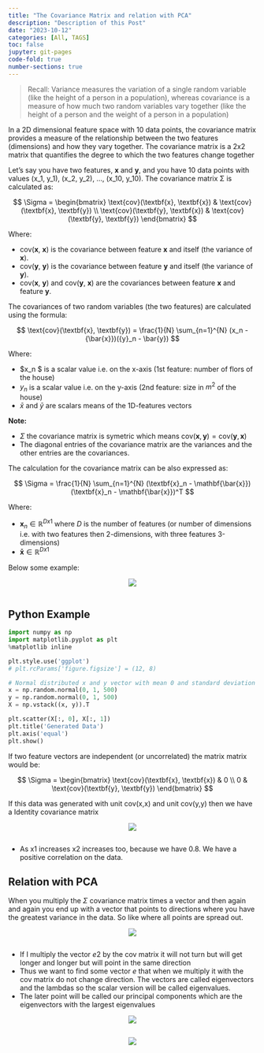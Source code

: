 ```yaml
---
title: "The Covariance Matrix and relation with PCA"
description: "Description of this Post"
date: "2023-10-12"
categories: [All, TAGS]
toc: false
jupyter: git-pages
code-fold: true
number-sections: true
---
```

> Recall: Variance measures the variation of a single random variable (like the height of a person in a population), whereas covariance is a measure of how much two random variables vary together (like the height of a person and the weight of a person in a population)

In a 2D dimensional feature space with 10 data points, the covariance matrix provides a measure of the relationship between the two features (dimensions) and how they vary together. The covariance matrix is a 2x2 matrix that quantifies the degree to which the two features change together

Let's say you have two features, $\textbf{x}$ and $\textbf{y}$, and you have 10 data points with values (x_1, y_1), (x_2, y_2), ..., (x_10, y_10). The covariance matrix Σ is calculated as:

$$
\Sigma = \begin{bmatrix}
\text{cov}(\textbf{x}, \textbf{x}) & \text{cov}(\textbf{x}, \textbf{y}) \\
\text{cov}(\textbf{y}, \textbf{x}) & \text{cov}(\textbf{y}, \textbf{y})
\end{bmatrix}
$$

Where:

- cov($\textbf{x}$, $\textbf{x}$) is the covariance between feature $\textbf{x}$ and itself (the variance of $\textbf{x}$).
- cov($\textbf{y}$, $\textbf{y}$) is the covariance between feature $\textbf{y}$ and itself (the variance of $\textbf{y}$).
- cov($\textbf{x}$, $\textbf{y}$) and cov($\textbf{y}$, $\textbf{x}$) are the covariances between feature $\textbf{x}$ and feature $\textbf{y}$.

The covariances of two random variables (the two features) are calculated using the formula:

$$
\text{cov}(\textbf{x}, \textbf{y}) = \frac{1}{N} \sum_{n=1}^{N} (x_n - {\bar{x}})({y}_n - \bar{y})
$$

Where:

- $x_n $ is a scalar value i.e. on the x-axis (1st feature: number of flors of the house)
- $y_n$ is a scalar value i.e. on the y-axis (2nd feature: size in $m^2$ of the house)
- $\bar{x}$ and $\bar{y}$ are scalars means of the 1D-features vectors

**Note:**

- $\Sigma$ the covariance matrix is symetric which means $\text{cov}(\textbf{x}, \textbf{y}) = \text{cov}(\textbf{y}, \textbf{x})$
- The diagonal entries of the covariance matrix are the variances and the other entries are the covariances. 

The calculation for the covariance matrix can be also expressed as:

$$
\Sigma = \frac{1}{N} \sum_{n=1}^{N} (\textbf{x}_n - \mathbf{\bar{x}})(\textbf{x}_n - \mathbf{\bar{x}})^T
$$

Where:

- $\textbf{x}_n \in \mathbb{R}^{Dx1}$ where $D$ is the number of features (or number of dimensions i.e. with two features then 2-dimensions, with three features 3-dimensions)
- $\mathbf{\bar{x}} \in \mathbb{R}^{Dx1}$ 

Below some example: 

<center>![](2023-10-12-17-19-45.png){}</center><pre></pre>

## Python Example

```python
import numpy as np
import matplotlib.pyplot as plt
%matplotlib inline

plt.style.use('ggplot')
# plt.rcParams['figure.figsize'] = (12, 8)

# Normal distributed x and y vector with mean 0 and standard deviation 1
x = np.random.normal(0, 1, 500)
y = np.random.normal(0, 1, 500)
X = np.vstack((x, y)).T

plt.scatter(X[:, 0], X[:, 1])
plt.title('Generated Data')
plt.axis('equal')
plt.show()
```

If two feature vectors are independent (or uncorrelated) the matrix matrix would be:

$$
\Sigma = \begin{bmatrix}
\text{cov}(\textbf{x}, \textbf{x}) & 0 \\
0 & \text{cov}(\textbf{y}, \textbf{y})
\end{bmatrix}
$$


If this data was generated with unit cov(x,x) and unit cov(y,y) then we have a Identity covariance matrix

<center>![](2023-10-12-17-33-35.png){.w300}</center><pre></pre>

- As x1 increases x2 increases too, because we have 0.8. We have a positive correlation on the data.


## Relation with PCA

When you multiply the $\Sigma$ covariance matrix times a vector and then again and again you end up with a vector that points to directions where you have the greatest variance in the data. So like where all points are spread out. 

<center>![](2023-10-12-17-41-50.png){}</center><pre></pre>

- If I multiply the vector $e2$ by the cov matrix it will not turn but will get longer and longer but will point in the same direction 
- Thus we want to find some vector $e$ that when we multiply it with the cov matrix do not change direction. The vectors are called eigenvectors and the lambdas so the scalar version will be called eigenvalues. 
- The later point will be called our principal components which are the eigenvectors with the largest eigenvalues

<center>![](2023-10-12-17-52-01.png){}</center><pre></pre>

<center>![](2023-10-12-17-57-37.png){}</center><pre></pre>




